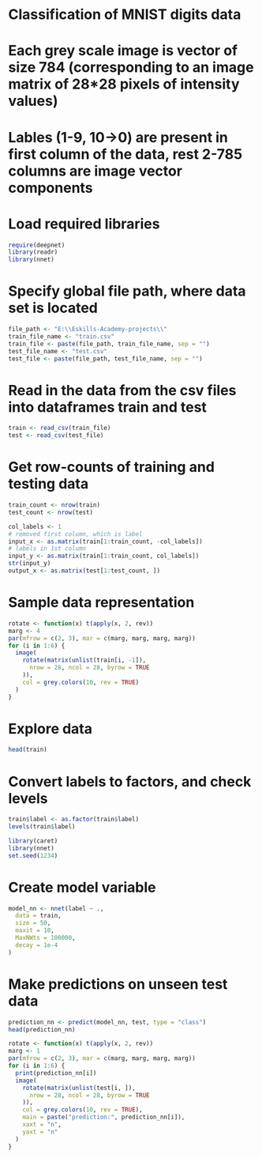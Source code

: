 # Classification of MNIST digits data
# Each grey scale image is vector of size 784 (corresponding to an image matrix of 28*28 pixels of intensity values)
# Lables (1-9, 10->0) are present in first column of the data, rest 2-785 columns are image vector components

# Load required libraries
```r
require(deepnet)
library(readr)
library(nnet)
```

# Specify global file path, where data set is located
```r
file_path <- "E:\\Eskills-Academy-projects\\"
train_file_name <- "train.csv"
train_file <- paste(file_path, train_file_name, sep = "")
test_file_name <- "test.csv"
test_file <- paste(file_path, test_file_name, sep = "")
```

# Read in the data from the csv files into dataframes train and test
```r
train <- read_csv(train_file)
test <- read_csv(test_file)
```
# Get row-counts of training and testing data
```r
train_count <- nrow(train)
test_count <- nrow(test)
```
```r
col_labels <- 1
# removed first column, which is label
input_x <- as.matrix(train[1:train_count, -col_labels])
# labels in 1st column
input_y <- as.matrix(train[1:train_count, col_labels])
str(input_y)
output_x <- as.matrix(test[1:test_count, ])
```

# Sample data representation
```r
rotate <- function(x) t(apply(x, 2, rev))
marg <- 4
par(mfrow = c(2, 3), mar = c(marg, marg, marg, marg))
for (i in 1:6) {
  image(
    rotate(matrix(unlist(train[i, -1]),
      nrow = 28, ncol = 28, byrow = TRUE
    )),
    col = grey.colors(10, rev = TRUE)
  )
}
```

# Explore data
```r
head(train)
```
# Convert labels to factors, and check levels
```r
train$label <- as.factor(train$label)
levels(train$label)
```

```r
library(caret)
library(nnet)
set.seed(1234)
```
# Create model variable
```r
model_nn <- nnet(label ~ .,
  data = train,
  size = 50,
  maxit = 10,
  MaxNWts = 100000,
  decay = 1e-4
)
```

# Make predictions on unseen test data
```r
prediction_nn <- predict(model_nn, test, type = "class")
head(prediction_nn)
```


```r
rotate <- function(x) t(apply(x, 2, rev))
marg <- 1
par(mfrow = c(2, 3), mar = c(marg, marg, marg, marg))
for (i in 1:6) {
  print(prediction_nn[i])
  image(
    rotate(matrix(unlist(test[i, ]),
      nrow = 28, ncol = 28, byrow = TRUE
    )),
    col = grey.colors(10, rev = TRUE),
    main = paste("prediction:", prediction_nn[i]),
    xaxt = "n",
    yaxt = "n"
  )
}
```